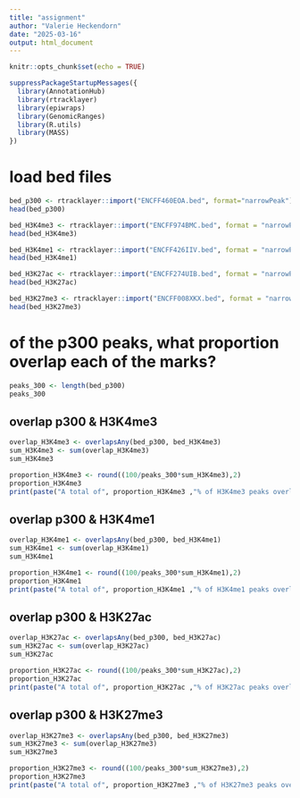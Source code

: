 ```yaml
---
title: "assignment"
author: "Valerie Heckendorn"
date: "2025-03-16"
output: html_document
---
```


```r
knitr::opts_chunk$set(echo = TRUE)
```

```r
suppressPackageStartupMessages({
  library(AnnotationHub)
  library(rtracklayer)
  library(epiwraps)
  library(GenomicRanges)
  library(R.utils)
  library(MASS)
})
```

# load bed files

```r
bed_p300 <- rtracklayer::import("ENCFF460EOA.bed", format="narrowPeak")
head(bed_p300)
```

```r
bed_H3K4me3 <- rtracklayer::import("ENCFF974BMC.bed", format = "narrowPeak")
head(bed_H3K4me3)
```

```r
bed_H3K4me1 <- rtracklayer::import("ENCFF426IIV.bed", format = "narrowPeak")
head(bed_H3K4me1)
```

```r
bed_H3K27ac <- rtracklayer::import("ENCFF274UIB.bed", format = "narrowPeak")
head(bed_H3K27ac)
```

```r
bed_H3K27me3 <- rtracklayer::import("ENCFF008XKX.bed", format = "narrowPeak")
head(bed_H3K27me3)
```

# of the p300 peaks, what proportion overlap each of the marks?

```r
peaks_300 <- length(bed_p300)
peaks_300
```

## overlap p300 & H3K4me3

```r
overlap_H3K4me3 <- overlapsAny(bed_p300, bed_H3K4me3)
sum_H3K4me3 <- sum(overlap_H3K4me3)
sum_H3K4me3
```

```r
proportion_H3K4me3 <- round((100/peaks_300*sum_H3K4me3),2)
proportion_H3K4me3
print(paste("A total of", proportion_H3K4me3 ,"% of H3K4me3 peaks overlap with the p300 peaks"))
```

## overlap p300 & H3K4me1

```r
overlap_H3K4me1 <- overlapsAny(bed_p300, bed_H3K4me1)
sum_H3K4me1 <- sum(overlap_H3K4me1)
sum_H3K4me1
```

```r
proportion_H3K4me1 <- round((100/peaks_300*sum_H3K4me1),2)
proportion_H3K4me1
print(paste("A total of", proportion_H3K4me1 ,"% of H3K4me1 peaks overlap with the p300 peaks"))
```

## overlap p300 & H3K27ac

```r
overlap_H3K27ac <- overlapsAny(bed_p300, bed_H3K27ac)
sum_H3K27ac <- sum(overlap_H3K27ac)
sum_H3K27ac
```

```r
proportion_H3K27ac <- round((100/peaks_300*sum_H3K27ac),2)
proportion_H3K27ac
print(paste("A total of", proportion_H3K27ac ,"% of H3K27ac peaks overlap with the p300 peaks"))
```

## overlap p300 & H3K27me3

```r
overlap_H3K27me3 <- overlapsAny(bed_p300, bed_H3K27me3)
sum_H3K27me3 <- sum(overlap_H3K27me3)
sum_H3K27me3
```

```r
proportion_H3K27me3 <- round((100/peaks_300*sum_H3K27me3),2)
proportion_H3K27me3
print(paste("A total of", proportion_H3K27me3 ,"% of H3K27me3 peaks overlap with the p300 peaks"))
```
